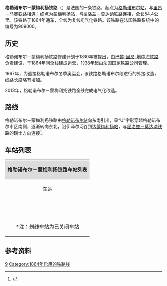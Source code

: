 {{noteTA|G1=法国地名}}
{{Infobox rail system-route
|collapsed=no
|box_width=
|rail_name=格勒诺布尔－蒙梅利扬铁路<br>{{lang|fr|Ligne de Grenoble à Montmélian}}
|banner_color=
|sec_banner_color=
|logo_filename=
|image_width=
|logo_bgcolor=
|logo_note=
|image =909000 - Ligne de Grenoble à Montmélian.png
|imagesize=
|caption=格勒诺布尔－蒙梅利扬铁路路线图
|system_map=
|mapimage_width=
|map_bgcolor=
|locale={{FRA}}
|service_type=客货共用
|start=[[格勒诺布尔站|格勒诺布尔站]]、[[蒙梅利扬站|蒙梅利扬站]]
|begin_operation=
|end_operation=
|operation_note=
|system_length=
|length_in_operation=
|total_length=64.6公里
|status=
|line_title=线路
|lines=[[单线铁路|单线铁路]]
|stations=
|route_title=线路
|main_route=
|secondary_route=
|branch_route=
|standard=
|main_stations=[[格勒诺布尔站|格勒诺布尔站]]、[[蒙梅利扬站|蒙梅利扬站]]
|ridership=
|fleet_size=
|max_speed= 
|track_gauge=
|distance_between_mainlines=
|min_radius=
|max_grade=
|block_signal=
|electrified=25 kV – 50 Hz
|depot=
|operator={{法国交通数据|sncf}}
|franchise=
|hq=
|key_person=
|website=
|route_map=
}}

'''格勒诺布尔－蒙梅利扬铁路'''（{{lang-fr|Ligne de Grenoble à Montmélian}}）是法国的一条铁路，起点为[[格勒诺布尔站|格勒诺布尔站]]，与[[里昂－马赛铁路|里昂－马赛铁路]]相连；终点为[[蒙梅利扬站|蒙梅利扬站]]，与[[屈洛兹－莫达讷铁路|屈洛兹－莫达讷铁路]]连接，全长54.4公里。该铁路于1864年通车，全线为复线电气化铁路。该铁路在法国铁路系统中的编号为909000。

==历史==

格勒诺布尔－蒙梅利扬铁路修建计划于1860年被提出，由[[巴黎-里昂-地中海铁路|巴黎-里昂-地中海铁路]]负责建设，于1864年间全线建成运营，1938年起由[[法国国家铁路公司|法国国家铁路公司]]管理。

1967年，为迎接格勒诺布尔冬季奥运会，该铁路格勒诺布尔段进行的外接改造，线路长度略有增加。

2013年，格勒诺布尔－蒙梅利扬铁路全线完成电气化改造。

==路线==
格勒诺布尔－蒙梅利扬铁路由[[格勒诺布尔站|格勒诺布尔站]]向东南引出，呈“U”字形穿越格勒诺布尔市区南侧，逐渐转向东北，沿伊泽尔河谷到达[[蒙梅利扬站|蒙梅利扬站]]，与[[屈洛兹－莫达讷铁路|屈洛兹－莫达讷铁路]]的瑞士方向连接<ref name="geo">{{Cite web|url=https://www.geoportail.gouv.fr/carte|title=Carte|accessdate=2021-02-01|author=Géoportail|language=fr|publisher=Géoportail|archive-url=https://web.archive.org/web/20170129154129/https://www.geoportail.gouv.fr/carte/|archive-date=2017-01-29|dead-url=no}}</ref>。

==车站列表==
{| class="wikitable mw-collapsible " style="margin:1em auto 1em auto; font-size:smaller"
|colspan="5" align="center" style="background:#DCDCDC"|'''格勒诺布尔－蒙梅利扬铁路车站列表'''
|-
!align="center" |车站
!align="center" |公里数
!align="center" |交汇路线
!align="center" |本线停靠车种
!align="center" |可换乘交通

|-
|align="center"|{{Arret|Grenoble|[[格勒诺布尔站|格勒诺布尔站]]}}
|0
|[[里昂－马赛铁路|里昂－马赛铁路]]<small>（[[里昂帕尔迪厄站|里昂]]方向）</small>↑<br>[[里昂－马赛铁路|里昂－马赛铁路]]<small>（[[马赛圣夏尔站|马赛]]方向）</small>↙
|align="center"|{{法国交通数据|tgv}}<br>{{法国交通数据|ouigo}}<br>{{法国交通数据|ter|ara}} 
|{{法国交通数据|ouibus}}<br>{{法国交通数据|car|38}}<br>{{法国交通数据/城市公共交通|格勒诺布尔}}
|-
|align="center"|{{Arret|Échirolles|[[埃希罗勒站|埃希罗勒站]]}}
|4.687
|
|align="center"|{{法国交通数据|ter|ara}} 
|{{法国交通数据/城市公共交通|格勒诺布尔}}
|-
|align="center"|{{Arret|<s>Grenoble-Olympique|{{link-fr|格勒诺布尔奥林匹克站|Gare de Grenoble-Olympique}}</s>}}
|
|
|
|
|-
|align="center"|{{Arret|Grenoble-Universités-Gières|[[格勒诺布尔大学-日耶尔站|格勒诺布尔大学-日耶尔站]]}}
|6.852
|
|align="center"|{{法国交通数据|ter|ara}} 
|{{法国交通数据|car|38}}<br>{{法国交通数据/城市公共交通|格勒诺布尔}}
|-
|align="center"|{{Arret|Lancey|[[朗塞站|朗塞站]]}}
|16.473
|
|align="center"|{{法国交通数据|ter|ara}} 
|{{法国交通数据|car|38}}
|-
|align="center"|{{Arret|Brignoud|[[布里尼乌站|布里尼乌站]]}}
|20.029
|
|align="center"|{{法国交通数据|ter|ara}} 
|{{法国交通数据|car|38}}
|-
|align="center"|{{Arret|Goncelin|[[贡斯兰站|贡斯兰站]]}}
|30.694
|
|align="center"|{{法国交通数据|ter|ara}} 
|{{法国交通数据|car|38}}
|-
|align="center"|{{Arret|Pontcharra-sur-Bréda|[[布雷达河畔蓬沙拉站|布雷达河畔蓬沙拉站]]}}
|41.393
|
|align="center"|{{法国交通数据|ter|ara}} 
|{{法国交通数据|car|38}}<br>{{法国交通数据|car|73}}
|-
|align="center"|{{Arret|<s>Sainte-Hélène-du-Lac|滨湖圣埃莱娜站</s>}}
|46.844
|
|
|
|-
|align="center" rowspan=3|{{Arret|Montmélian|[[蒙梅利扬站|蒙梅利扬站]]}}
|49.467
|联络线，前往[[屈洛兹－莫达讷铁路|屈洛兹－莫达讷铁路]]的[[莫达讷站|莫达讷]]方向↙
|colspan=2|
|-
|49.766
|[[屈洛兹－莫达讷铁路|屈洛兹－莫达讷铁路]]<small>（[[屈洛兹站|屈洛兹]]/[[尚贝里-沙勒莱索站|尚贝里]]/[[阿讷西站|阿讷西]]方向）</small>↓
|align="center"|{{法国交通数据|ter|ara}} 
|{{法国交通数据|car|73}}
|-
|
|[[屈洛兹－莫达讷铁路|屈洛兹－莫达讷铁路]]<small>（[[莫达讷站|莫达讷]]方向）</small>↖
|colspan=2|
|-
|colspan=5|<nowiki>*</nowiki>注：<s>划线车站</s>为已关闭车站
|}

==参考资料==
{{Reflist}}
[[Category:法國鐵路線|9]]
[[Category:1864年启用的铁路线|Category:1864年启用的铁路线]]